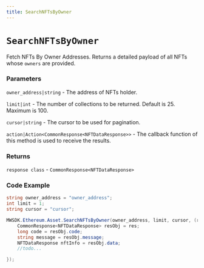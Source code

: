 ```yaml
---
title: SearchNFTsByOwner
---
```


# `SearchNFTsByOwner`

Fetch NFTs By Owner Addresses. Returns a detailed payload of all NFTs whose `owners`
are provided.
### Parameters
`owner_address|string` -  The address of NFTs holder.

`limit|int` - The number of collections to be returned. Default is 25. Maximum is 100.

`cursor|string` -  The cursor to be used for pagination.

`action|Action<CommonResponse<NFTDataResponse>>` - The callback function of this method is used to receive the results.

### Returns
`response class` - `CommonResponse<NFTDataResponse>`

### Code Example
```csharp
string owner_address = "owner_address";
int limit = 1;
string cursor = "cursor";

MWSDK.Ethereum.Asset.SearchNFTsByOwner(owner_address, limit, cursor, (res) => {
    CommonResponse<NFTDataResponse> resObj = res;
    long code = resObj.code;
    string message = resObj.message;
    NFTDataResponse nftInfo = resObj.data;
    //todo...

});
```

